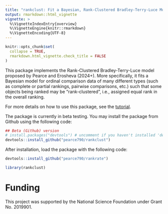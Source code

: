 ```yaml
---
title: "rankclust: Fit a Bayesian, Rank-Clustered Bradley-Terry-Luce Model to Ordinal Comparison Data"
output: rmarkdown::html_vignette
vignette: >
  %\VignetteIndexEntry{overview}
  %\VignetteEngine{knitr::rmarkdown}
  %\VignetteEncoding{UTF-8}
---
```


```r
knitr::opts_chunk$set(
  collapse = TRUE,
  rmarkdown.html_vignette.check_title = FALSE
)
```

This package implements the Rank-Clustered Bradley-Terry-Luce model proposed by Pearce and Erosheva (2024+). More specifically, it fits a Bayesian model for ordinal comparison data of many different types (such as complete or partial rankings, pairwise comparisons, etc.) such that some objects being ranked may be "rank-clustered", i.e., assigned equal rank in the overall ranking.

For more details on how to use this package, see the [tutorial](https://pearce790.github.io/rankclust/articles/tutorial.html). 

The package is currently in beta testing. You may install the package from Github using the following code:
```r
## Beta (Github) version
# install.packages("devtools") # uncomment if you haven't installed 'devtools' before
devtools::install_github("pearce790/rankclust")
```

After installation, load the package with the following code:
```r
devtools::install_github("pearce790/rankrate")
```
```r
library(rankclust)
```

# Funding

This project was supported by the National Science Foundation under Grant No. 2019901.
